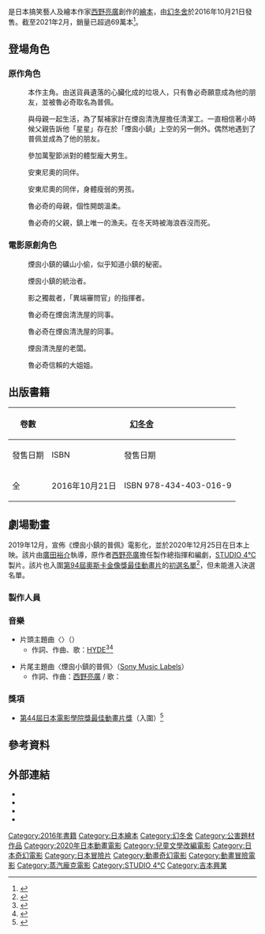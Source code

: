 {{Infobox animanga/Headerofja
|標題= 煙囪小鎮的普佩
|圖像= Poupelle of Chimney Town book cover.jpg
|尺寸= 
|說明= 台灣中文版封面
|日文名稱= えんとつ町のプペル
|english= Poupelle of Chimney Town
|羅馬字= Entotsu-chō no Poupelle
|類型= [[兒童小說|兒童小說]]
}}
{{Infobox animanga/Novel
|標題= 
|作者= [[西野亮廣|西野亮廣]]
|出版社= {{flagicon|JPN}} [[幻冬舍|幻冬舍]]<br>{{flagicon|TWN}} [[東立出版社|東立出版社]]
|其他出版社= 
|連載雜誌= 
|開始= 
|結束= 
|網路= 
|發售日= 2016年10月21日
|冊數= 
|話數= 
|其他= 
}}
{{Infobox animanga/Footerofja}}

{{日本作品|煙囪小鎮的普佩|えんとつ町のプペル|Poupelle of Chimney Town}}是日本搞笑藝人及繪本作家[[西野亮廣|西野亮廣]]創作的[[繪本|繪本]]，由[[幻冬舍|幻冬舍]]於2016年10月21日發售。截至2021年2月，銷量已超過69萬本<ref>{{Cite web|url=https://www.oricon.co.jp/news/2184400/full/|script-title=ja:西野亮廣、茂木健一郎とラジオで対談 『プペル』、オンラインサロン、徳川家超えの野望を語る|publisher=[[Oricon|Oricon]]|date=2021-02-12|accessdate=2021-03-12|language=ja|archive-date=2021-02-12|archive-url=https://web.archive.org/web/20210212084441/https://www.oricon.co.jp/news/2184400/full/|dead-url=no}}</ref>。

== 登場角色 ==
=== 原作角色 ===
; {{nihongo|普佩|プペル|聲：[[窪田正孝|窪田正孝]]}}
: 本作主角。由送貨員遺落的心臟化成的垃圾人，只有魯必奇願意成為他的朋友，並被魯必奇取名為普佩。

; {{nihongo|魯必奇|ルビッチ|聲：[[蘆田愛菜|蘆田愛菜]]}}
: 與母親一起生活，為了幫補家計在煙囪清洗屋擔任清潔工。一直相信著小時候父親告訴他「星星」存在於「煙囪小鎮」上空的另一側外。偶然地遇到了普佩並成為了他的朋友。

; {{nihongo|安東尼奧|アントニオ|聲：[[伊藤沙莉|伊藤沙莉]]}}
: 參加萬聖節派對的體型龐大男生。

; {{nihongo|蕾貝卡|レベッカ|聲：[[諸星堇|諸星堇]]}}
: 安東尼奧的同伴。

; {{nihongo|丹尼斯|デニス|聲：[[大平祥生|大平祥生]]（[[JO1|JO1]]）}}
: 安東尼奧的同伴，身體瘦弱的男孩。

; {{nihongo|羅拉|ローラ|聲：[[小池榮子|小池榮子]]}}
: 魯必奇的母親，個性開朗溫柔。

; {{nihongo|布魯諾|ブルーノ|聲：{{lj|立川志之輔|立川志の輔}}}}
: 魯必奇的父親，鎮上唯一的漁夫。在冬天時被海浪吞沒而死。

=== 電影原創角色 ===
; {{nihongo|鏟子|スコップ|聲：[[藤森慎吾|藤森慎吾]]}}
: 煙囪小鎮的礦山小偷，似乎知道小鎮的秘密。

; {{nihongo|拉塔15世|レター15世|聲：{{lj|野間口徹}}}}
: 煙囪小鎮的統治者。

; {{nihongo|桃沙奇|トシアキ|聲：[[宮根誠司|宮根誠司]]}}
: 影之獨裁者，「異端審問官」的指揮者。

; {{nihongo|蘇先生|スーさん|聲：{{lj|飯尾和樹}}（{{lj|ZUN (搞笑組合)|ずん|ZUN}}）}}
: 魯必奇在煙囪清洗屋的同事。

; {{nihongo|艾帕奇|アイパッチ|聲：{{lj|山内圭哉}}}}
: 魯必奇在煙囪清洗屋的同事。

; {{nihongo|達恩|ダン|聲：{{lj|國村隼}}}}
: 煙囪清洗屋的老闆。

; {{nihongo|桃樂絲|ドロシー|聲：[[本泉莉奈|本泉莉奈]]}}
: 魯必奇信賴的大姐姐。

== 出版書籍 ==
{| class="wikitable" style="auto;text-align:center;font-size:small"
! rowspan="2" | 卷數
! colspan="2" |{{flagicon|JPN}} [[幻冬舍|幻冬舍]]
! colspan="2" |{{flagicon|TWN}} [[東立出版社|東立出版社]]
|-
!發售日期!!ISBN!!發售日期!!ISBN
|-
!全
|2016年10月21日||ISBN 978-434-403-016-9
|2018年5月2日||ISBN 978-986-486-933-6
|}

== 劇場動畫 ==
{{電影資訊框
| 圖像 = Poupelle of Chimney Town poster.jpg
| 圖像說明 = 電影海報
| 導演 = 廣田裕介
| 監製 = [[西野亮廣|西野亮廣]]
| 製片 = {{Plainlist|
* 北橋悠佑
* 福山亮一
* 田中榮子
}}
| 編劇 = 西野亮廣
| 主演 = {{Plainlist|
* [[窪田正孝|窪田正孝]]
* [[蘆田愛菜|蘆田愛菜]]
* {{lj|立川志之輔|立川志の輔}}
* [[小池榮子|小池榮子]]
* [[藤森慎吾|藤森慎吾]]
* {{lj|野間口徹}}
* [[伊藤沙莉|伊藤沙莉]]
* [[宮根誠司|宮根誠司]]
* [[大平祥生|大平祥生]]（[[JO1|JO1]]）
* {{lj|飯尾和樹}}（{{lj|ZUN (搞笑組合)|ずん|ZUN}}）
* {{lj|山内圭哉}}
* {{lj|國村隼}}
}}
| 配樂 = {{Plainlist| 
* {{lj|小島裕規|Yaffle}}
* {{lj|坂東祐大}}
}}
| 主題曲 = {{Plainlist| 
* [[Hyde|HYDE]]〈{{lj|HALLOWEEN PARTY|HALLOWEEN PARTY|HALLOWEEN PARTY -プペル Ver.-}}〉
* {{lj|Lozareena|ロザリーナ}}〈煙囪小鎮的普佩〉
}}
| 剪輯 = 廣瀨清志
| 製片商 = [[STUDIO_4℃|STUDIO 4℃]]
| 片長 = 101分鐘
| 產地 = {{日本電影}}
| 語言 = [[日語|日語]]
| 上映日期 = {{flagicon|JPN}} 2020年12月25日<br>{{flagicon|TWN}} 2021年4月1日
| 發行商 = {{flagicon|JPN}} [[東寶|東寶]]、[[吉本興業|吉本興業]]<br>{{flagicon|TWN}} [[車庫娛樂|車庫娛樂]]
| 預算 = 
| 票房 = 
| 官方網站 = 
}}

2019年12月，宣佈《煙囪小鎮的普佩》電影化，並於2020年12月25日在日本上映。該片由[[廣田裕介|廣田裕介]]執導，原作者[[西野亮廣|西野亮廣]]擔任製作總指揮和編劇，[[STUDIO_4℃|STUDIO 4℃]]製片。該片也入圍[[第94屆奧斯卡金像獎|第94屆奧斯卡金像獎]][[奧斯卡最佳動畫片獎|最佳動畫片]]的[[第94屆奧斯卡金像獎最佳動畫片角逐名單|初選名單]]<ref>{{cite web|url=https://www.oscars.org/sites/oscars/files/94aa-animated-feature-eligibility-list.pdf|title=94TH ACADEMY AWARDS ELIGIBLE FOR CONSIDERATION IN THE ANIMATED FEATURE FILM CATEGORY|publisher=[[奥斯卡金像奖|奥斯卡金像奖]]|accessdate=2022-02-12|archive-date=2021-12-15|archive-url=https://web.archive.org/web/20211215064903/https://www.oscars.org/sites/oscars/files/94aa-animated-feature-eligibility-list.pdf|dead-url=no}}</ref>，但未能進入決選名單。

=== 製作人員 ===
{{Castlist|
* 製作總指揮、原作、編劇：[[西野亮廣|西野亮廣]]
* 導演：廣田裕介
* 演出：大森祐紀
* 動畫導演：佐野雄太
* 人物設計：[[福島敦子|福島敦子]]
* 人物導演：今中千亞季
* 美術設定：佐藤央一
* 美術板：{{lj|西田稔}}
* 美術導演：秋本賢一郎
* 色彩設計：野尻裕子、江上柚布子
* CGI導演：中島隆紀
* 編輯：廣瀨清志
* 音響導演：笠松廣司
* 動畫製作人：長谷川舜
* 音樂：{{lj|小島裕規|Yaffle}}、{{lj|坂東祐大}}
* 製作人：北橋悠佑、福山亮一、田中榮子
* 動畫製作：[[STUDIO_4℃|STUDIO 4℃]]
* 製作：[[吉本興業|吉本興業]]
* 發行商：[[東寶|東寶]]、吉本興業
}}

=== 音樂 ===
* 片頭主題曲〈{{lj|HALLOWEEN PARTY|HALLOWEEN PARTY|HALLOWEEN PARTY -プペル Ver.-}}〉（{{lj|Virgin Music}}）
** 作詞、作曲、歌：[[Hyde|HYDE]]<ref>{{Cite news|url=https://natalie.mu/music/news/400519/|script-title=ja:HYDE、大好きな「えんとつ町のプペル」のために「HALLOWEEN PARTY」をリアレンジ|newspaper=[[ナタリー_(ニュースサイト)|映画ナタリー]]|publisher=ナターシャ|date=2020-10-14|accessdate=2021-03-12|language=ja|archive-date=2021-01-13|archive-url=https://web.archive.org/web/20210113115104/https://natalie.mu/music/news/400519|dead-url=no}}</ref><ref>{{Cite news|url=https://www.oricon.co.jp/news/2174301/full//|script-title=ja:HYDE、人気ハロウィンソングが『映画 えんとつ町のプペル』OP主題歌に|newspaper=ORICON NEWS|publisher=[[オリコン|oricon ME]]|date=2020-10-14|accessdate=2021-03-12|language=ja|archive-date=2021-01-15|archive-url=https://web.archive.org/web/20210115074446/https://www.oricon.co.jp/news/2174301/full/|dead-url=no}}</ref>

* 片尾主題曲〈煙囪小鎮的普佩〉（[[日本索尼音樂娛樂#索尼音樂品牌|Sony Music Labels]]）
** 作詞、作曲：[[西野亮廣|西野亮廣]] / 歌：{{lj|Lozareena|ロザリーナ}}

=== 獎項 ===
* [[第44屆日本電影學院獎|第44屆日本電影學院獎]][[日本電影學院獎最佳動畫片獎|最佳動畫片獎]]（入圍）<ref>{{Cite news|url=https://mantan-web.jp/article/20210126dog00m200047000c.html|script-title=ja:第44回日本アカデミー賞：優秀アニメーション作品賞に「鬼滅の刃」「ヴァイオレット・エヴァーガーデン」「STAND BY ME ドラえもん 2」「ジョゼと虎と魚たち」「えんとつ町のプペル」|newspaper=まんたんウェブ|date=2021-01-27|accessdate=2021-03-12|language=ja|archive-date=2021-03-30|archive-url=https://web.archive.org/web/20210330043516/https://mantan-web.jp/article/20210126dog00m200047000c.html|dead-url=no}}</ref>

== 參考資料 ==
{{Reflist|30em}}

== 外部連結 ==
* {{Official|https://poupelle.com/}}{{ja}}
* {{Twitter|poupellemovie}}{{ja}}
* {{Facebook|poupellemovie}}{{ja}}
* {{Instagram|poupellemovie}}{{ja}}

[[Category:2016年書籍|Category:2016年書籍]]
[[Category:日本繪本|Category:日本繪本]]
[[Category:幻冬舍|Category:幻冬舍]]
[[Category:公害題材作品|Category:公害題材作品]]
[[Category:2020年日本動畫電影|Category:2020年日本動畫電影]]
[[Category:兒童文學改編電影|Category:兒童文學改編電影]]
[[Category:日本奇幻電影|Category:日本奇幻電影]]
[[Category:日本冒險片|Category:日本冒險片]]
[[Category:動畫奇幻電影|Category:動畫奇幻電影]]
[[Category:動畫冒險電影|Category:動畫冒險電影]]
[[Category:蒸汽龐克電影|Category:蒸汽龐克電影]]
[[Category:STUDIO_4℃|Category:STUDIO 4℃]]
[[Category:吉本興業|Category:吉本興業]]